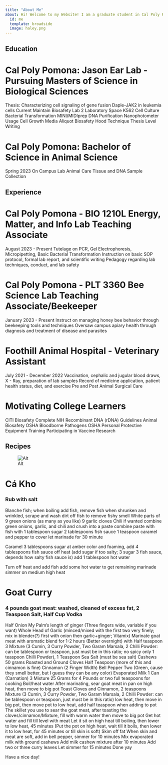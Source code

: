 ```yaml
---
title: "About Me"
about: Hi! Welcome to my Website! I am a graduate student in Cal Poly Pomona in the Biology Department! I am also one of the resident beekeepers here on campus! I love to cook and bake and Dragon Ball!
  id: me
  template: broadside
  image: haley.png
---
```


:::{#me}

## Education

# Cal Poly Pomona: Jason Ear Lab - Pursuing Masters of Science in Biological Sciences
Thesis: Characterizing cell signaling of gene fusion Daple-JAK2 in leukemia cells
Current
Maintain Biosafety Lab 2 Laboratory Space
K562 Cell Culture
Bacterial Transformation
MINI/MIDIprep DNA Purification
Nanophotometer Usage
Cell Growth Media Aliquot
Biosafety Hood Technique
Thesis Level Writing

# Cal Poly Pomona: Bachelor of Science in Animal Science 
Spring 2023
On Campus Lab Animal Care
Tissue and DNA Sample Collection

## Experience

# Cal Poly Pomona - BIO 1210L Energy, Matter, and Info Lab Teaching Associate
August 2023 - Present
Tutelage on PCR, Gel Electrophoresis, Micropipetting, Basic Bacterial Transformation
Instruction on basic SOP protocol, formal lab report, and scientific writing
Pedagogy regarding lab techniques, conduct, and lab safety

# Cal Poly Pomona - PLT 3360 Bee Science Lab Teaching Associate/Beekeeper
January 2023 - Present
Instruct on managing honey bee behavior through beekeeping tools and techniques
Oversaw campus apiary health through diagnosis and treatment of disease and parasites

# Foothill Animal Hospital - Veterinary Assistant
July 2021 - December 2022
Vaccination, cephalic and jugular blood draws, X - Ray, preparation of lab samples
Record of medicine application, patient health status, diet, and exercise
Pre and Post Animal Surgical Care

# Motivating College Learners
CITI Biosafety Complete
NIH Recombinant DNA (rDNA) Guidelines
Animal Biosafety
OSHA Bloodborne Pathogens
OSHA Personal Protective Equipment Training
Participating in Vaccine Research

## Recipes

![Alt](/img/ "grandma.png")

# Cá Kho

### Rub with salt
Blanche fish; when boiling add fish, remove fish when shrunken and wrinkled, scrape and wash dirt off fish to remove fishy smell
White parts of 9 green onions (as many as you like)
9 garlic cloves
Chili if wanted
combine green onions, garlic, and chili and crush into a paste
combine paste with fish with 1 tablespoon sugar 2 tablespoons fish sauce 1 teaspoon caramel and pepper to cover
let marinade for 30 minute

Caramel
3 tablespoons sugar
at amber color and foaming, add 4 tablespoons fish sauce off heat (add sugar if too salty; 3 sugar 3 fish sauce, depends how salty fish sauce is)
add 1 tablespoon hot water

Turn off heat and add fish
add some hot water to get remaining marinade
simmer on medium high heat

# Goat Curry

### 4 pounds goat meat: washed, cleaned of excess fat, 2 Teaspoon Salt, Half Cup Vodka
Half Onion
My Palm's length of ginger (Three fingers wide, variable if you want)
Whole Head of Garlic (minced/mixed with the first two very finely; mix in blender(?) first with onion then garlic+ginger; Vitamix)
Marinate goat meat with aromatic blend for 1-2 hours (Better overnight) with Half teaspoon 3 Mixture (3 Cumin, 3 Curry Powder, Two Garam Marsala, 2 Chilli Powder: can be tablespoon or teaspoon, just must be in this ratio; no spicy only 1 teaspoon Chilli Powder), 1 Teaspoon Sea Salt (must be sea salt)
Cashews 50 grams Roasted and Ground
Cloves Half Teaspoon (more of this and cinnamon is fine)
Cinnamon (2 Finger Width) 
Bell Pepper Two (Green, cause they smell better, but I guess they can be any color)
Evaporated Milk 1 Can (Carnation) 
3 Mixture 25 Grams for 4 Pounds or two full teaspoons for cooking
Boil/heat water
After marinating, sear goat meat in pan on high heat, then move to big pot
Toast Cloves and Cinnamon, 2 teaspoons Mixture (3 Cumin, 3 Curry Powder, Two Garam Marsala, 2 Chilli Powder: can be tablespoon or teaspoon, just must be in this ratio) low heat, then move in big pot, then move pot to low heat, add half teaspoon when adding to pot
The skillet you use to sear the goat meat, after toasting the cloves/cinnamon/Mixture,  fill with warm water then move to big pot
Get hot water and fill till level with meat
Let it sit on high heat till boiling, then lower to low heat, 45 minutes (Put the pot on high heat, wait till it boils, then lower it to low heat, for 45 minutes or till skin is soft)
Skim off fat
When skin and meat are soft, add in bell pepper, simmer for 10 minutes
Mix evaporated milk with ground cashews
Add milk cashew mixture after 10 minutes
Add two or three curry leaves
Let simmer for 15 minutes
Done yay

:::

Have a nice day!
